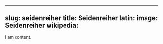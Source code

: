 
---
slug: seidenreiher
title: Seidenreiher
latin:
image: Seidenreiher
wikipedia: 
---

I am content.
